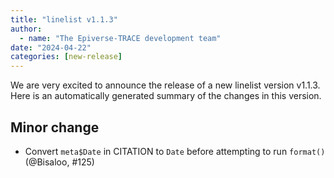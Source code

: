 ```yaml
---
title: "linelist v1.1.3"
author:
  - name: "The Epiverse-TRACE development team"
date: "2024-04-22"
categories: [new-release]
---
```


We are very excited to announce the release of a new linelist version v1.1.3.
Here is an automatically generated summary of the changes in this version.

## Minor change

* Convert `meta$Date` in CITATION to `Date` before attempting to run `format()` (@Bisaloo, #125)

